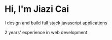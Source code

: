 # Hi, I'm Jiazi Cai

I design and build  full stack javascript  applications 

2 years' experience  in web development